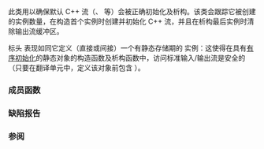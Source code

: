 {{cpp/io/ios_base/title|Init}}
{{cpp/io/ios_base/navbar}}
{{ddcl|
class Init;
}}

此类用以确保默认 C++ 流（{{lc|std::cin}}、{{lc|std::cout}} 等）会被正确初始化及析构。该类会跟踪它被创建的实例数量，在构造首个实例时创建并初始化 C++ 流，并且在析构最后实例时清除输出流缓冲区。

标头 {{header|iostream}} 表现如同它定义（直接或间接）一个有静态存储期的 {{tt|std::ios_base::Init}} 实例：这使得在具有[[cpp/language/initialization#非局部变量|有序初始化]]的静态对象的构造函数及析构函数中，访问标准输入/输出流是安全的（只要在翻译单元中，定义该对象前包含 {{header|iostream}}）。

{{rrev|since=c++23|
在[[cpp/freestanding|有宿主实现]]中，每个 [[cpp/standard library#导入模块|C++ 库模块]]表现如同它包含了某个[[cpp/language/modules#模块声明|接口单元]]，该单元定义了一个[[cpp/language/modules#导出声明和定义|未导出]]且具有[[cpp/language/initialization#非局部变量|有序初始化]]的 {{tt|std::ios_base::Init}} 变量。

这会使得该变量的定义按顺序在 C++ 库模块导入点后的所有声明之前出现。如果程序没有引用任何标准输入/输出流对象，那么它也无法观测到该定义是否存在。
}}

===成员函数===
{{dsc begin}}
{{dsc mem ctor|nolink=true|在默认 C++ 流未被初始化的情况下初始化默认 C++ 流}}
{{dsc mem dtor|nolink=true|在 {{c|*this}} 是最后要被销毁的实例的情况下清除默认 C++ 流的缓冲区}}
{{dsc end}}

===缺陷报告===
{{dr list begin}}
{{dr list item|wg=lwg|dr=1123|std=C++98|before=构造函数和析构函数的行为依赖了一个仅用于阐述的静态数据成员 {{tt|init_cnt}}|after=移除依赖}}
{{dr list end}}

===参阅===
{{dsc begin}}
{{dsc inc|cpp/io/dsc cin}}
{{dsc inc|cpp/io/dsc cout}}
{{dsc inc|cpp/io/dsc cerr}}
{{dsc inc|cpp/io/dsc clog}}
{{dsc end}}

{{langlinks|de|en|es|fr|it|ja|pt|ru}}